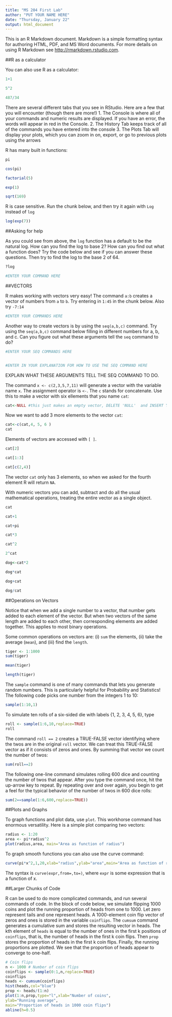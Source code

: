 ```yaml
---
title: "MS 204 First Lab"
author: "PUT YOUR NAME HERE"
date: "Thursday, January 22"
output: html_document
---
```


This is an R Markdown document. Markdown is a simple formatting syntax for authoring HTML, PDF, and MS Word documents. For more details on using R Markdown see <http://rmarkdown.rstudio.com>.


##R as a calculator

You can also use R as a calculator:
```r
1+1

5^2

487/34
```



There are several different tabs that you see in RStudio.  Here are a few that you will encounter (though there are more!)
1.  The Console is where all of your commands and numeric results are displayed.  If you have an error, the words will appear in red in the Console.
2.  The History Tab keeps track of all of the commands you have entered into the console
3.  The Plots Tab will display your plots, which you can zoom in on, export, or go to previous plots using the arrows


R has many built in functions:
```r
pi

cos(pi)

factorial(5)

exp(1)

sqrt(169)

```




R is case sensitive.  Run the chunk below, and then try it again with `Log` instead of `log`
```r

log(exp(7))

```



##Asking for help

As you could see from above, the `log` function has a default to be the natural log.  How can you find the log to base 2?  How can you find out what a function does?  Try the code below and see if you can answer these questions.  Then try to find the log to the base 2 of 64.

```r

?log

#ENTER YOUR COMMAND HERE

```


##VECTORS

R makes working with vectors very easy!  The command `a:b` creates a vector of numbers from `a` to `b`.  Try entering in `1:45` in the chunk below.  Also try `-7:14`   
```r

#ENTER YOUR COMMANDS HERE

``` 
 
 
 
Another way to create vectors is by using the `seq(a,b,c)` command.  Try using the `seq(a,b,c)` command below filling in different numbers for a, b, and c.  Can you figure out what these arguments tell the `seq` command to do?
```r

#ENTER YOUR SEQ COMMANDS HERE


#ENTER IN YOUR EXPLANATION FOR HOW TO USE THE SEQ COMMAND HERE
```
EXPLAIN WHAT THESE ARGUMENTS TELL THE SEQ COMMAND TO DO.


The command `x <- c(2,3,5,7,11)` will generate a vector with the variable name `x`.  The assignment operator is `<-`. The `c` stands for concatenate.  Use this to make a vector with six ellements that you name `cat`:
```r
cat<-NULL #this just makes an empty vector, DELETE 'NULL'  and INSERT YOUR COMMAND HERE

```


Now we want to add 3 more elements to the vector `cat`:
```r
cat<-c(cat,4, 5, 6 )
cat

```


Elements of vectors are accessed with `[ ]`.
```r
cat[2]

cat[1:3]

cat[c(2,4)]

```
The vector `cat` only has 3 elements, so when we asked for the fourth element R will return `NA`. 



With numeric vectors you can add, subtract and do all the usual mathematical operations, treating the entire vector as a single object.
```r
cat

cat+1

cat+pi

cat*3

cat^2

2^cat

dog<-cat*2

dog*cat

dog+cat

dog/cat
```

##Operations on Vectors

Notice that when we add a single number to a vector, that number gets added to each element of the vector. But when two vectors of the same length are added to each other, then corresponding elements are added together. This applies to most binary operations.

Some common operations on vectors are: (i) `sum` the elements, (ii) take the
average (`mean`), and (iii) find the `length`.
```r
tiger <- 1:1000
sum(tiger)

mean(tiger)

length(tiger)
```


The `sample` command is one of many commands that lets you generate random numbers.  This is particularly helpful for Probability and Statistics!  The following code picks one number from the integers 1 to 10:
```r

sample(1:10,1)

```


To simulate ten rolls of a six-sided die with labels {1, 2, 3, 4, 5, 6}, type
```r

roll <- sample(1:6,10,replace=TRUE)
roll
```


The command `roll == 2` creates a TRUE-FALSE vector identifying where the twos are in the original `roll` vector. We can treat this TRUE-FALSE vector as if it consists of zeros and ones. By summing that vector we count the number of twos:

```r

sum(roll==2)

```


The following one-line command simulates rolling 600 dice and counting the number of twos that appear. After you type the command once, hit the up-arrow key to repeat. By repeating over and over again, you begin to get a feel for the typical behavior of the number of twos in 600 dice rolls:
```r

sum(2==sample(1:6,600,replace=TRUE))

```

##Plots and Graphs

To graph functions and plot data, use `plot`. This workhorse command has enormous versatility. Here is a simple plot comparing two vectors:
```r
radius <- 1:20
area <- pi*radius^2
plot(radius,area, main="Area as function of radius")

```

To graph smooth functions you can also use the curve command:
```r
curve(pi*x^2,1,20,xlab="radius",ylab="area",main="Area as function of radius")

```
The syntax is `curve(expr,from=,to=)`, where `expr` is some expression that is a function of x.


##Larger Chunks of Code

R can be used to do more complicated commands, and run several commands of code.  In the block of code below, we simulate flipping 1000 coins and plot the running proportion of heads from one to 1000. Let zero represent tails and one represent heads. A 1000-element coin flip vector of zeros and ones is stored in the variable `coinflips`. The `cumsum` command generates a cumulative sum and stores the resulting vector in heads. The kth element of `heads` is equal to the number of ones in the first k positions of `coinflips`, that is, the number of heads in the first k coin flips. Then `prop` stores the proportion of heads in the first k coin flips. Finally, the running proportions are plotted. We see that the proportion of heads appear to converge to one-half.

```r
# Coin flips
n <- 1000 # Number of coin flips
coinflips <- sample(0:1,n,replace=TRUE)
coinflips
heads <- cumsum(coinflips)
hist(heads,col="blue")
prop <- heads/(1:n)
plot(1:n,prop,type="l",xlab="Number of coins",
ylab="Running average",
main="Proportion of heads in 1000 coin flips")
abline(h=0.5)

```


